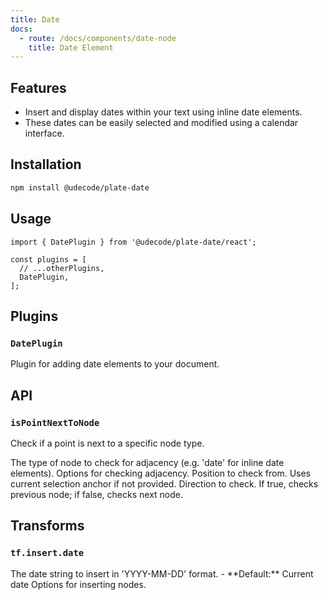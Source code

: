 ```yaml
---
title: Date
docs:
  - route: /docs/components/date-node
    title: Date Element
---
```


<ComponentPreview name="date-demo" />

<PackageInfo>

## Features

- Insert and display dates within your text using inline date elements.
- These dates can be easily selected and modified using a calendar interface.

</PackageInfo>

## Installation

```bash
npm install @udecode/plate-date
```

## Usage

```tsx
import { DatePlugin } from '@udecode/plate-date/react';

const plugins = [
  // ...otherPlugins,
  DatePlugin,
];
```

## Plugins

### `DatePlugin`

Plugin for adding date elements to your document.

## API

### `isPointNextToNode`

Check if a point is next to a specific node type.

<API name="isPointNextToNode">
<APIParameters>
  <APIItem name="nodeType" type="string">
    The type of node to check for adjacency (e.g. 'date' for inline date elements).
  </APIItem>
  <APIItem name="options" type="object">
    Options for checking adjacency.
  </APIItem>
</APIParameters>

<APIOptions type="object">
  <APIItem name="at" type="Point" optional>
    Position to check from. Uses current selection anchor if not provided.
  </APIItem>
  <APIItem name="reverse" type="boolean">
    Direction to check. If true, checks previous node; if false, checks next node.
  </APIItem>
</APIOptions>
</API>

## Transforms

### `tf.insert.date`

<API name="insert.date">
<APIParameters>
  <APIItem name="date" type="string" optional>
    The date string to insert in 'YYYY-MM-DD' format.
    - **Default:** Current date
  </APIItem>
  <APIItem name="options" type="InsertNodesOptions" optional>
    Options for inserting nodes.
  </APIItem>
</APIParameters>
</API>
